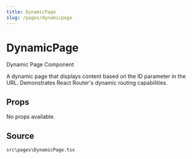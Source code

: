 ```yaml
---
title: DynamicPage
slug: /pages/dynamicpage
---
```


# DynamicPage

Dynamic Page Component

A dynamic page that displays content based on the ID parameter in the URL.
Demonstrates React Router's dynamic routing capabilities.

## Props

No props available.

## Source
`src\pages\DynamicPage.tsx`